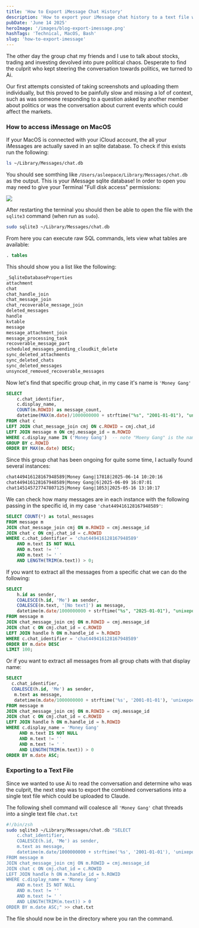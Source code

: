 ```yaml
---
title: 'How to Export iMessage Chat History'
description: 'How to export your iMessage chat history to a text file which can be uploaded and analyzed with Ai.'
pubDate: 'June 14 2025'
heroImage: '/images/blog-export-imessage.png'
hashTags: 'Technical, MacOS, Bash'
slug: 'how-to-export-imessage'
---
```


The other day the group chat my friends and I use to talk about stocks, trading and investing devolved into pure political chaos. Desperate to find the culprit who kept steering the conversation towards politics, we turned to Ai.

Our first attempts consisted of taking screenshots and uploading them individually, but this proved to be painfully slow and missing a lof of context, such as was someone responding to a question asked by another member about politics or was the conversation about current events which could affect the markets.

### How to access iMessage on MacOS

If your MacOS is connected with your iCloud account, the all your iMessages are actually saved in an sqlite database. To check if this exists run the following:

```sh
ls ~/Library/Messages/chat.db
```

You should see somthing like `/Users/asleepace/Library/Messages/chat.db` as the output. This is your iMessage sqlite database! In order to open you may need to give your Terminal "Full disk access" permissions:

<img src="/images/full-disk-access.png" />

After restarting the terminal you should then be able to open the file with the `sqlite3` command (when run as `sudo`).

```sh
sudo sqlite3 ~/Library/Messages/chat.db
```

From here you can execute raw SQL commands, lets view what tables are available:

```sql
. tables
```

This should show you a list like the following:

```txt
_SqliteDatabaseProperties
attachment
chat
chat_handle_join
chat_message_join
chat_recoverable_message_join
deleted_messages
handle
kvtable
message
message_attachment_join
message_processing_task
recoverable_message_part
scheduled_messages_pending_cloudkit_delete
sync_deleted_attachments
sync_deleted_chats
sync_deleted_messages
unsynced_removed_recoverable_messages
```

Now let's find that specific group chat, in my case it's name is `'Money Gang'`

```sql
SELECT
    c.chat_identifier,
    c.display_name,
    COUNT(m.ROWID) as message_count,
    datetime(MAX(m.date)/1000000000 + strftime("%s", "2001-01-01"), "unixepoch", "localtime") as last_message_date
FROM chat c
LEFT JOIN chat_message_join cmj ON c.ROWID = cmj.chat_id
LEFT JOIN message m ON cmj.message_id = m.ROWID
WHERE c.display_name IN ('Money Gang')  -- note "Moeny Gang" is the name of our chat
GROUP BY c.ROWID
ORDER BY MAX(m.date) DESC;
```

Since this group chat has been ongoing for quite some time, I actually found several instances:

```txt
chat449416128167948589|Money Gang|17818|2025-06-14 10:20:16
chat449416128167948589|Money Gang|6|2025-06-09 16:07:01
chat145145727747807125|Money Gang|1053|2025-05-16 13:10:17
```

We can check how many messages are in each instance with the following passing in the specific id, in my case `'chat449416128167948589'`:

```sql
SELECT COUNT(*) as total_messages
FROM message m
JOIN chat_message_join cmj ON m.ROWID = cmj.message_id
JOIN chat c ON cmj.chat_id = c.ROWID
WHERE c.chat_identifier = 'chat449416128167948589'
    AND m.text IS NOT NULL
    AND m.text != ''
    AND m.text != '￼'
    AND LENGTH(TRIM(m.text)) > 0;
```

If you want to extract all the messages from a specific chat we can do the following:

```sql
SELECT
    h.id as sender,
    COALESCE(h.id, 'Me') as sender,
    COALESCE(m.text, '[No text]') as message,
    datetime(m.date/1000000000 + strftime("%s", "2025-01-01"), "unixepoch", "localtime") as date
FROM message m
JOIN chat_message_join cmj ON m.ROWID = cmj.message_id
JOIN chat c ON cmj.chat_id = c.ROWID
LEFT JOIN handle h ON m.handle_id = h.ROWID
WHERE c.chat_identifier = 'chat449416128167948589'
ORDER BY m.date DESC
LIMIT 100;
```

Or if you want to extract all messages from all group chats with that display name:

```sql
SELECT
  c.chat_identifier,
  COALESCE(h.id, 'Me') as sender,
   m.text as message,
   datetime(m.date/1000000000 + strftime('%s', '2001-01-01'), 'unixepoch', 'localtime') as date
FROM message m
JOIN chat_message_join cmj ON m.ROWID = cmj.message_id
JOIN chat c ON cmj.chat_id = c.ROWID
LEFT JOIN handle h ON m.handle_id = h.ROWID
WHERE c.display_name = 'Money Gang'
     AND m.text IS NOT NULL
     AND m.text != ''
     AND m.text != '￼'
     AND LENGTH(TRIM(m.text)) > 0
ORDER BY m.date ASC;
```

### Exporting to a Text File

Since we wanted to use Ai to read the conversation and determine who was the culprit, the next step was to export the combined conversations into a single text file which could be uploaded to Claude.

The following shell command will coalesce all `'Money Gang'` chat threads into a single text file `chat.txt`

```sh
#!/bin/zsh
sudo sqlite3 ~/Library/Messages/chat.db "SELECT
    c.chat_identifier,
    COALESCE(h.id, 'Me') as sender,
    m.text as message,
    datetime(m.date/1000000000 + strftime('%s', '2001-01-01'), 'unixepoch', 'localtime') as date
FROM message m
JOIN chat_message_join cmj ON m.ROWID = cmj.message_id
JOIN chat c ON cmj.chat_id = c.ROWID
LEFT JOIN handle h ON m.handle_id = h.ROWID
WHERE c.display_name = 'Money Gang'
    AND m.text IS NOT NULL
    AND m.text != ''
    AND m.text != '￼'
    AND LENGTH(TRIM(m.text)) > 0
ORDER BY m.date ASC;" >> chat.txt
```

The file should now be in the directory where you ran the command.
